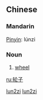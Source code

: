 {{zh-forms|[[轮]][[子]]|[[輪子]]}}
==Chinese==
{{zh-attention|Chinese header should be replaced with language|key=z轮子}}
===Mandarin===
[[Pinyin]]: lúnzi
===Noun===
# [[wheel]]

[[Category:zh-cn:Intermediate Mandarin|lun2zi]]
[[Category:zh-cn:Simple machines|lun2zi]]

[[ru:轮子]]